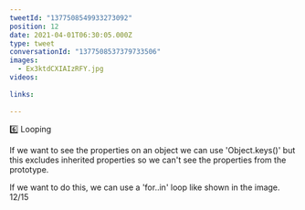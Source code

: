```yaml
---
tweetId: "1377508549933273092"
position: 12
date: 2021-04-01T06:30:05.000Z
type: tweet
conversationId: "1377508537379733506"
images:
  - Ex3ktdCXIAIzRFY.jpg
videos:
  
links:
  
---
```

6️⃣ Looping

If we want to see the properties on an object we can use 'Object.keys()' but this excludes inherited properties so we can't see the properties from the prototype.

If we want to do this, we can use a 'for..in' loop like shown in the image. 12/15 
